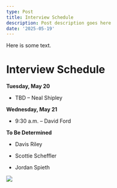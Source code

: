 ```yaml
---
type: Post
title: Interview Schedule
description: Post description goes here
date: '2025-05-19'
---
```

Here is some text.

# **Interview Schedule**

**Tuesday, May 20**

*   TBD – Neal Shipley

**Wednesday, May 21**

*   9:30 a.m. – David Ford

**To Be Determined**

*   Davis Riley

*   Scottie Scheffler

*   Jordan Spieth

![](/images/Screenshot%202025-05-19%20at%209.25.37%E2%80%AFAM.png)

